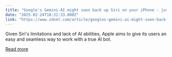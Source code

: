 ```yaml
---
title: "Google's Gemini AI might soon back up Siri on your iPhone - just like ChatGPT"
date: "2025-02-24T18:31:33.000Z"
link: "https://www.zdnet.com/article/googles-gemini-ai-might-soon-back-up-siri-on-your-iphone-just-like-chatgpt/"
---
```


Given Siri's limitations and lack of AI abilities, Apple aims to give its users an easy and seamless way to work with a true AI bot.

[Read more](https://www.zdnet.com/article/googles-gemini-ai-might-soon-back-up-siri-on-your-iphone-just-like-chatgpt/)

